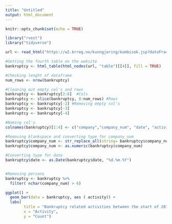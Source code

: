 ```yaml
---
title: "Untitled"
output: html_document
---
```


```r
knitr::opts_chunk$set(echo = TRUE)
```




```r

library("rvest")
library("tidyverse")


```

```r


url <- read_html("https://w2.brreg.no/kunngjoring/kombisok.jsp?datoFra=01.01.2018&datoTil=02.10.2018&id_region=100&id_fylke=19&id_kommune=-+-+-&id_niva1=51&id_niva2=-+-+-&id_bransje1=0")

#Getting the fourth table on the website
bankruptcy <- html_table(html_nodes(url, "table")[[4]], fill = TRUE)

```



```r

#Checking lenght of dataframe
num_rows <- nrow(bankruptcy)

#Cleaning out empty col's and rows
bankruptcy <- bankruptcy[2:8]  #Cols
bankruptcy <- slice(bankruptcy, 8:num_rows) #Rows
bankruptcy <- bankruptcy[-2] #Removing empty col's
bankruptcy <- bankruptcy[-3] 
bankruptcy <- bankruptcy[-4]

#Naming col's
colnames(bankruptcy)[1:4] <- c("company","company_num", "date", "activity") 

#Removing blankspace and converting type for company_num
bankruptcy$company_num <- str_replace_all(string= bankruptcy$company_num, pattern=" ", repl="")
bankruptcy$company_num <- as.numeric(bankruptcy$company_num)

#Converting type for date
bankruptcy$date <- as.Date(bankruptcy$date, "%d.%m.%Y")


#Removing persons
bankruptcy <- bankruptcy %>%
  filter( nchar(company_num) > 6)

```



```r

ggplot() +
  geom_bar(data = bankruptcy, aes ( activity)) +
  labs(
        title = "Bankruptcy related activities between the start of 2018 and 02.10.2018",
        x = "Activity",
        y = "Count") 


```




